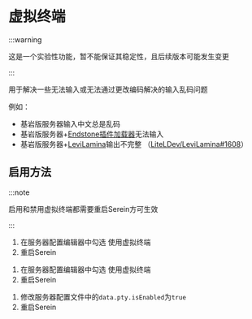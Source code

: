 # 虚拟终端

:::warning

这是一个实验性功能，暂不能保证其稳定性，且后续版本可能发生变更

:::

用于解决一些无法输入或无法通过更改编码解决的输入乱码问题

例如：

- 基岩版服务器输入中文总是乱码
- 基岩版服务器+[Endstone插件加载器](https://github.com/EndstoneMC/endstone)无法输入
- 基岩版服务器+[LeviLamina](https://github.com/LiteLDev/LeviLamina)输出不完整 （[LiteLDev/LeviLamina#1608](https://github.com/LiteLDev/LeviLamina/issues/1608)）

## 启用方法

:::note

启用和禁用虚拟终端都需要重启Serein方可生效

:::


<Tabs groupId="type">

<TabItem value="lite" label="Serein.Lite" >

1. 在服务器配置编辑器中勾选 使用虚拟终端
2. 重启Serein

</TabItem>
<TabItem value="plus" label="Serein.Plus">

1. 在服务器配置编辑器中勾选 使用虚拟终端
2. 重启Serein

</TabItem>

<TabItem value="cli" label="Serein.Cli" >

1. 修改服务器配置文件中的`data.pty.isEnabled`为`true`
2. 重启Serein

</TabItem>

</Tabs>
